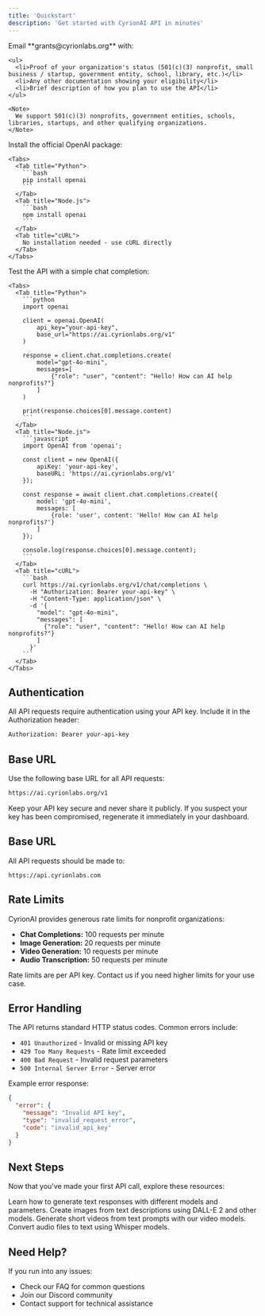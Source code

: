 ```yaml
---
title: 'Quickstart'
description: 'Get started with CyrionAI API in minutes'
---
```


<Steps>
  <Step title="Apply for access">
    Email **grants@cyrionlabs.org** with:
    
    <ul>
      <li>Proof of your organization's status (501(c)(3) nonprofit, small business / startup, government entity, school, library, etc.)</li>
      <li>Any other documentation showing your eligibility</li>
      <li>Brief description of how you plan to use the API</li>
    </ul>
    
    <Note>
      We support 501(c)(3) nonprofits, government entities, schools, libraries, startups, and other qualifying organizations.
    </Note>
  </Step>

  <Step title="Install the OpenAI package">
    Install the official OpenAI package:
    
    <Tabs>
      <Tab title="Python">
        ```bash
        pip install openai
        ```
      </Tab>
      <Tab title="Node.js">
        ```bash
        npm install openai
        ```
      </Tab>
      <Tab title="cURL">
        No installation needed - use cURL directly
      </Tab>
    </Tabs>
  </Step>

  <Step title="Make your first API call">
    Test the API with a simple chat completion:
    
    <Tabs>
      <Tab title="Python">
        ```python
        import openai
        
        client = openai.OpenAI(
            api_key="your-api-key",
            base_url="https://ai.cyrionlabs.org/v1"
        )
        
        response = client.chat.completions.create(
            model="gpt-4o-mini",
            messages=[
                {"role": "user", "content": "Hello! How can AI help nonprofits?"}
            ]
        )
        
        print(response.choices[0].message.content)
        ```
      </Tab>
      <Tab title="Node.js">
        ```javascript
        import OpenAI from 'openai';
        
        const client = new OpenAI({
            apiKey: 'your-api-key',
            baseURL: 'https://ai.cyrionlabs.org/v1'
        });
        
        const response = await client.chat.completions.create({
            model: 'gpt-4o-mini',
            messages: [
                {role: 'user', content: 'Hello! How can AI help nonprofits?'}
            ]
        });
        
        console.log(response.choices[0].message.content);
        ```
      </Tab>
      <Tab title="cURL">
        ```bash
        curl https://ai.cyrionlabs.org/v1/chat/completions \
          -H "Authorization: Bearer your-api-key" \
          -H "Content-Type: application/json" \
          -d '{
            "model": "gpt-4o-mini",
            "messages": [
              {"role": "user", "content": "Hello! How can AI help nonprofits?"}
            ]
          }'
        ```
      </Tab>
    </Tabs>
  </Step>
</Steps>

## Authentication

All API requests require authentication using your API key. Include it in the Authorization header:

```bash
Authorization: Bearer your-api-key
```

## Base URL

Use the following base URL for all API requests:

```bash
https://ai.cyrionlabs.org/v1
```

<Note>
  Keep your API key secure and never share it publicly. If you suspect your key has been compromised, regenerate it immediately in your dashboard.
</Note>

## Base URL

All API requests should be made to:

```
https://api.cyrionlabs.com
```

## Rate Limits

CyrionAI provides generous rate limits for nonprofit organizations:

- **Chat Completions:** 100 requests per minute
- **Image Generation:** 20 requests per minute  
- **Video Generation:** 10 requests per minute
- **Audio Transcription:** 50 requests per minute

<Note>
  Rate limits are per API key. Contact us if you need higher limits for your use case.
</Note>

## Error Handling

The API returns standard HTTP status codes. Common errors include:

- `401 Unauthorized` - Invalid or missing API key
- `429 Too Many Requests` - Rate limit exceeded
- `400 Bad Request` - Invalid request parameters
- `500 Internal Server Error` - Server error

Example error response:

```json
{
  "error": {
    "message": "Invalid API key",
    "type": "invalid_request_error",
    "code": "invalid_api_key"
  }
}
```

## Next Steps

Now that you've made your first API call, explore these resources:

<Grid cols={2} gap={4}>
  <Card
    title="Chat Completions"
    icon="message-circle"
    href="/features/chat-completions"
  >
    Learn how to generate text responses with different models and parameters.
  </Card>
  <Card
    title="Image Generation"
    icon="image"
    href="/features/image-generation"
  >
    Create images from text descriptions using DALL-E 2 and other models.
  </Card>
  <Card
    title="Video Generation"
    icon="video"
    href="/features/video-generation"
  >
    Generate short videos from text prompts with our video models.
  </Card>
  <Card
    title="Audio Transcription"
    icon="mic"
    href="/features/audio-transcription"
  >
    Convert audio files to text using Whisper models.
  </Card>
</Grid>

## Need Help?

If you run into any issues:

- Check our <Link href="/resources/faq">FAQ</Link> for common questions
- Join our <Link href="https://discord.gg/cyrionlabs">Discord community</Link>
- Contact <Link href="mailto:support@cyrionlabs.com">support</Link> for technical assistance
